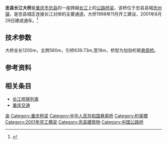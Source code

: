 {{Infobox_Bridge
|bridge_name=忠县长江大桥
|image=Zhong County Yangtze River Bridge.JPG
|caption=
|official_name=忠县长江大桥
|carries={{中国国道名|350}}
|crosses=[[长江|长江]] 
|locale={{CHN}}[[重庆市|重庆市]][[忠县|忠县]]
|maint=
|id=
|design=[[悬索桥|悬索桥]]
|mainspan={{convert|560|m|ft|0|abbr=on}}
|length={{convert|1200|m|ft|0|abbr=on}}
|width={{convert|18|m|ft|0|abbr=on}}
|height=
|load=
|clearance=
|below=
|traffic=
|begin=1998年11月
|open=2001年8月29日
|closed=
|complete=
|toll=
|troll=
|map_cue=
|map_image=
|map_text=
|map_width=
|coordinates= {{Coord|30.299|108.054|dim:1000_scale:10000_region:CN_type:landmark_source:dewiki|display=inline,title}}
|lat=
|long=
}}

'''忠县长江大桥'''是[[重庆市|重庆市]][[忠县|忠县]]的一座跨越[[长江|长江]]上的[[公路|公路]][[桥梁|桥梁]]，该桥位于忠县县城[[忠州镇|忠州镇]]，是忠县城区连接长江对岸的主要通道。大桥1998年11月开工建设，2001年8月29日建成通车。<ref>{{Cite web |url=http://www.rbsce.com/Project/Detail.asp?ID=122 |title=重庆忠县长江大桥 |author= |date= |publisher=中交路桥华南工程有限公司 |language=中文 |accessdate= |quote= |archive-date=2015-06-08 |archive-url=https://web.archive.org/web/20150608161951/http://www.rbsce.com/Project/Detail.asp?ID=122 |dead-url=no }}</ref>

== 技术参数 ==
大桥全长1200m，主跨560m，引桥639.73m,宽18m，桥型为加劲桁架[[悬索桥|悬索桥]]。

==参考资料==
<references/>

==相关条目==
* [[长江桥隧列表|长江桥隧列表]]
*[[重庆交通|重庆交通]]

{{Crossings navbox
|structure= [[长江桥隧列表|桥梁与隧道]]
|place= [[长江|长江]]
|bridge= 忠县长江大桥
|bridge signs= {{中国国道名|350}}
|upstream= [[忠州长江大桥|忠州长江大桥]]
|upstream signs= {{中国高速公路名|G50}}<br>{{中国高速公路名|G5515}}
|downstream= [[新田长江大桥|新田长江大桥]]
|downstream signs= {{中国高速公路名|G69}}
}}
{{重慶橋樑}}
[[Category:长江大桥|渝]]
[[Category:重庆桥梁|Category:重庆桥梁]]
[[Category:中华人民共和国悬索桥|Category:中华人民共和国悬索桥]]
[[Category:桁架橋|Category:桁架橋]]
[[Category:2001年完工橋梁|Category:2001年完工橋梁]]
[[Category:忠县建筑物|Category:忠县建筑物]]
[[Category:中国公路桥|Category:中国公路桥]]